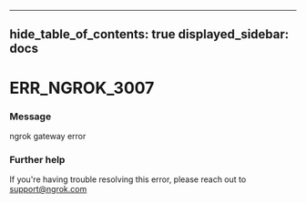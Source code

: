 

---
hide_table_of_contents: true
displayed_sidebar: docs
---


# ERR_NGROK_3007

### Message
ngrok gateway error

<ErrorDetails />



### Further help
If you're having trouble resolving this error, please reach out to [support@ngrok.com](mailto:support@ngrok.com?subject=Help%20with%20ERR_NGROK_3007)


